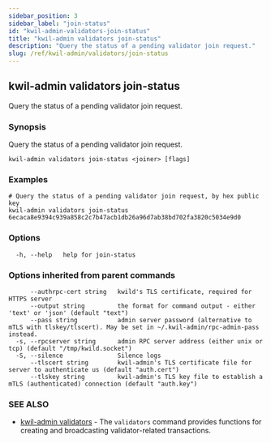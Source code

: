 ```yaml
---
sidebar_position: 3
sidebar_label: "join-status"
id: "kwil-admin-validators-join-status"
title: "kwil-admin validators join-status"
description: "Query the status of a pending validator join request."
slug: /ref/kwil-admin/validators/join-status
---
```


## kwil-admin validators join-status

Query the status of a pending validator join request.

### Synopsis

Query the status of a pending validator join request.

```
kwil-admin validators join-status <joiner> [flags]
```

### Examples

```
# Query the status of a pending validator join request, by hex public key
kwil-admin validators join-status 6ecaca8e9394c939a858c2c7b47acb1db26a96d7ab38bd702fa3820c5034e9d0
```

### Options

```
  -h, --help   help for join-status
```

### Options inherited from parent commands

```
      --authrpc-cert string   kwild's TLS certificate, required for HTTPS server
      --output string         the format for command output - either 'text' or 'json' (default "text")
      --pass string           admin server password (alternative to mTLS with tlskey/tlscert). May be set in ~/.kwil-admin/rpc-admin-pass instead.
  -s, --rpcserver string      admin RPC server address (either unix or tcp) (default "/tmp/kwild.socket")
  -S, --silence               Silence logs
      --tlscert string        kwil-admin's TLS certificate file for server to authenticate us (default "auth.cert")
      --tlskey string         kwil-admin's TLS key file to establish a mTLS (authenticated) connection (default "auth.key")
```

### SEE ALSO

* [kwil-admin validators](/docs/ref/kwil-admin/validators)	 - The `validators` command provides functions for creating and broadcasting validator-related transactions.

